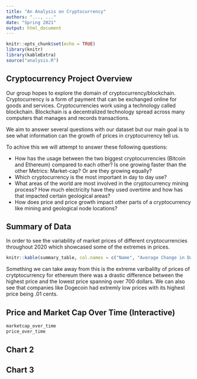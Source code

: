 ```yaml
---
title: "An Analysis on Cryptocurrency"
authors: "..., ..."
date: "Spring 2021"
output: html_document
---
```


```r
knitr::opts_chunk$set(echo = TRUE) 
library(knitr)
library(kableExtra)
source("analysis.R")
```
## Cryptocurrency Project Overview
Our group hopes to explore the domain of cryptocurrency/blockchain. Cryptocurrency is a form of payment that can be exchanged online for goods and services. Cryptocurrencies work using a technology called blockchain. Blockchain is a decentralized technology spread across many computers that manages and records transactions.

We aim to answer several questions with our dataset but our main goal is to see what information can the growth of prices in cryptocurrency tell us.

To achive this we will attempt to answer these following questions:

- How has the usage between the two biggest cryptocurrencies (Bitcoin and Ethereum) compared to each other? Is one growing faster than the other Metrics: Market-cap? Or are they growing equally?
- Which cryptocurrency is the most important in day to day use? 
- What areas of the world are most involved in the cryptocurrency mining process? How much electricity have they used overtime and how has that impacted certain geological areas?
- How does price and price growth impact other parts of a cryptocurrency like mining and geological node locations?

## Summary of Data

In order to see the variability of market prices of different cryptocurrencies throughout 2020 which showcased some of the extremes in prices. 
```r
knitr::kable(summary_table, col.names = c("Name", "Average Change in Daily Price ($)", "Highest Price ($)", "Lowest Price ($)", "Change in Market Cap ($)", "Average Volume (Daily Transacted Amount in $)"), caption = "Cryptocurrency in 2020", "simple")
```
Something we can take away from this is the extreme varibalilty of prices of crytptocurrency for ethereum there was a drastic difference between the highest price and the lowest price spanning over 700 dollars. We can also see that companies like Dogecoin had extremly low prices with its highest price being .01 cents.

## Price and Market Cap Over Time (Interactive)
```r
marketcap_over_time
price_over_time
```

## Chart 2

## Chart 3